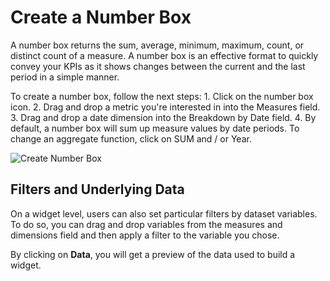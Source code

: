 
# Create a Number Box


A number box returns the sum, average, minimum, maximum, count, or distinct count of a measure. A number box is an effective format to quickly convey your KPIs as it shows changes between the current and the last period in a simple manner.

To create a number box, follow the next steps:
    1. Click on the number box icon.
    2. Drag and drop a metric you're interested in into the Measures field.
    3. Drag and drop a date dimension into the Breakdown by Date field.
    4. By default, a number box will sum up measure values by date periods. To change an aggregate function, click on SUM and / or Year.

<Image src="/asset_library/number_box_create.gif" alt="Create Number Box" width={1200} height={1200} />

## Filters and Underlying Data

On a widget level, users can also set particular filters by dataset variables. To do so, you can drag and drop variables from the measures and dimensions field and then apply a filter to the variable you chose.

By clicking on __Data__, you will get a preview of the data used to build a widget.